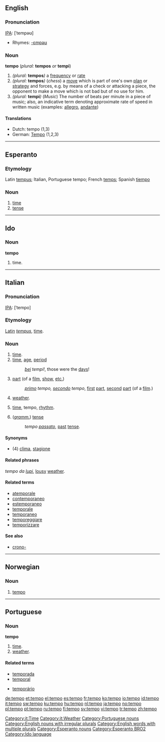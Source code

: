 {{see|Tempo}}
==English==

===Pronunciation===
[[IPA]]: [ˈtempəʊ]
*Rhymes: [[Rhymes:English:-ɛmpəʊ|-ɛmpəʊ]]

===Noun===
'''tempo''' (''plural:'' '''tempos''' ''or'' '''tempi''')

# ''(plural:'' '''tempos''''')'' a [[frequency]] or [[rate]]
# ''(plural:'' '''tempos''''')'' (''chess'') a [[move]] which is part of one's own [[plan]] or [[strategy]] and forces, e.g. by   means of a check or attacking a piece, the opponent to make a move which is not bad but of no use for him.
# ''(plural:'' '''tempi''''')'' (''Music'') The number of beats per minute in a piece of music; also, an indicative term denoting approximate rate of speed in written music (examples:  [[allegro]], [[andante]])

====Translations====
*Dutch: tempo {{n}} (1,3)
*German: [[Tempo]] {{n}} (1,2,3)

----

==Esperanto==

===Etymology===
Latin [[tempus]]; Italian, Portuguese tempo; French [[temps]]; Spanish [[tiempo]]

===Noun===
{{eo-noun}}

# [[time]]
# [[tense]]

----

==Ido==

===Noun===
'''tempo'''

# time.

----

==Italian==

===Pronunciation===
[[IPA]]: [ˈtempo]

===Etymology===

[[Latin]] ''[[tempus]]'', [[time]].

===Noun===
{{it-noun|temp|m|o|i}}

# [[time]].
# [[time]], [[age]], [[period]]
#:''[[bello|bei]] tempi!'', those were the [[day]]s!
# [[part]] (of a [[film]], [[show]], [[et coetera|etc.]])
#: ''[[primo]] tempo, [[secondo]] tempo'', [[first]] [[part]], [[second]] [[part]] (of a [[film]].)
# [[weather]].
# {{music|lang=it}} [[time]], tempo, [[rhythm]].
# (''[[grammar|gramm.]]'') [[tense]]
#:''tempo [[passato]]'', [[past]] [[tense]].

====Synonyms====
*(4) [[clima]], [[stagione]]

====Related phrases====
{{rfc-header|Related phrases}}

''tempo da [[lupo|lupi]]'', [[lousy]] [[weather]].

====Related terms====
*[[atemporale]]
*[[contemporaneo]]
*[[estemporaneo]]
*[[temporale]]
*[[temporaneo]]
*[[temporeggiare]]
*[[temporizzare]]

====See also====
*[[crono-]]

[[Category:it:Time]]
[[Category:it:Weather]]

----

==Norwegian==

===Noun===
{{no-noun-nu|tempo}}

# [[#English|tempo]]

----

==Portuguese==

===Noun===
'''tempo''' {{m}}

# [[time]].
# [[weather]].

====Related terms====
{{top2}}
*[[temporada]]
*[[temporal]]
{{mid2}}
*[[temporário]]
{{bottom}}

[[Category:Portuguese nouns]]
[[Category:English nouns with irregular plurals]]
[[Category:English words with multiple plurals]]
[[Category:Esperanto nouns]]
[[Category:Esperanto BRO2]]
[[Category:Ido language]]

[[de:tempo]]
[[et:tempo]]
[[el:tempo]]
[[es:tempo]]
[[fr:tempo]]
[[ko:tempo]]
[[io:tempo]]
[[id:tempo]]
[[it:tempo]]
[[sw:tempo]]
[[ku:tempo]]
[[hu:tempo]]
[[nl:tempo]]
[[ja:tempo]]
[[no:tempo]]
[[pl:tempo]]
[[pt:tempo]]
[[ru:tempo]]
[[fi:tempo]]
[[sv:tempo]]
[[vi:tempo]]
[[tr:tempo]]
[[zh:tempo]]